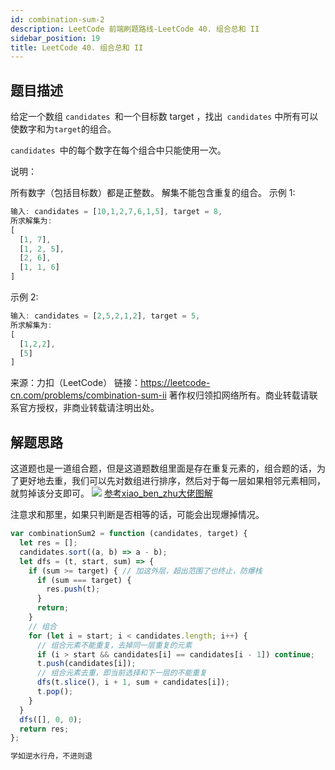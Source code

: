 ```yaml
---
id: combination-sum-2
description: LeetCode 前端刷题路线-LeetCode 40. 组合总和 II
sidebar_position: 19
title: LeetCode 40. 组合总和 II
---
```


## 题目描述

给定一个数组 `candidates `和一个目标数 target ，找出` candidates` 中所有可以使数字和为` target `的组合。

`candidates `中的每个数字在每个组合中只能使用一次。

说明：

所有数字（包括目标数）都是正整数。
解集不能包含重复的组合。 
示例 1:

```javascript
输入: candidates = [10,1,2,7,6,1,5], target = 8,
所求解集为:
[
  [1, 7],
  [1, 2, 5],
  [2, 6],
  [1, 1, 6]
]
```

示例 2:

```javascript
输入: candidates = [2,5,2,1,2], target = 5,
所求解集为:
[
  [1,2,2],
  [5]
]
```

来源：力扣（LeetCode）
链接：https://leetcode-cn.com/problems/combination-sum-ii
著作权归领扣网络所有。商业转载请联系官方授权，非商业转载请注明出处。

## 解题思路

这道题也是一道组合题，但是这道题数组里面是存在重复元素的，组合题的话，为了更好地去重，我们可以先对数组进行排序，然后对于每一层如果相邻元素相同，就剪掉该分支即可。
![](https://img-blog.csdnimg.cn/20200918163049991.png?x-oss-process=image/watermark,type_ZmFuZ3poZW5naGVpdGk,shadow_10,text_aHR0cHM6Ly9ibG9nLmNzZG4ubmV0L3dlaXhpbl80MjQyOTcxOA==,size_16,color_FFFFFF,t_70#pic_center)
<a href="https://leetcode-cn.com/problems/combination-sum-ii/solution/man-tan-wo-li-jie-de-hui-su-chang-wen-shou-hua-tu-/">参考xiao_ben_zhu大佬图解</a>

注意求和那里，如果只判断是否相等的话，可能会出现爆掉情况。


```javascript
var combinationSum2 = function (candidates, target) {
  let res = [];
  candidates.sort((a, b) => a - b);
  let dfs = (t, start, sum) => {
    if (sum >= target) { // 加这外层，超出范围了也终止，防爆栈
      if (sum === target) {
        res.push(t);
      }
      return;
    }
    // 组合
    for (let i = start; i < candidates.length; i++) {
      // 组合元素不能重复，去掉同一层重复的元素
      if (i > start && candidates[i] == candidates[i - 1]) continue;
      t.push(candidates[i]);
      // 组合元素去重，即当前选择和下一层的不能重复
      dfs(t.slice(), i + 1, sum + candidates[i]);
      t.pop();
    }
  }
  dfs([], 0, 0);
  return res;
};
```

```javascript
学如逆水行舟，不进则退
```


